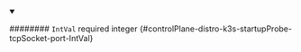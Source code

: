 
<details className="config-field" data-expandable="false" open>
<summary>

######## `IntVal` <span className="config-field-required" data-required="false">required</span> <span className="config-field-type">integer</span> <span className="config-field-default"></span> <span className="config-field-enum"></span> {#controlPlane-distro-k3s-startupProbe-tcpSocket-port-IntVal}



</summary>



</details>
